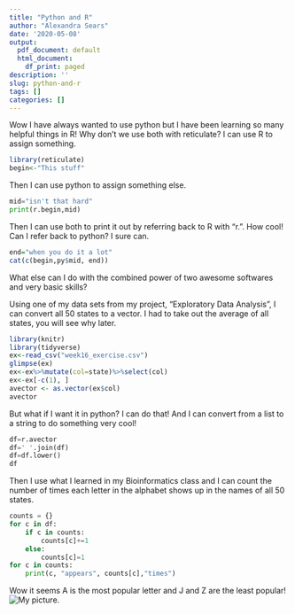 ```yaml
---
title: "Python and R"
author: "Alexandra Sears"
date: '2020-05-08'
output:
  pdf_document: default
  html_document:
    df_print: paged
description: ''
slug: python-and-r
tags: []
categories: []
---
```

Wow I have always wanted to use python but I have been learning so many helpful things in R! Why don't we use both with reticulate? I can use R to assign something.
```R
library(reticulate)
begin<-"This stuff"
```
Then I can use python to assign something else.
```python
mid="isn't that hard"
print(r.begin,mid)
```
Then I can use both to print it out by referring back to R with "r.". How cool! Can I refer back to python? I sure can.
```R
end="when you do it a lot"
cat(c(begin,py$mid, end))
```
What else can I do with the combined power of two awesome softwares and very basic skills?

Using one of my data sets from my project, "Exploratory Data Analysis", I can convert all 50 states to a vector. I had to take out the average of all states, you will see why later.
```R
library(knitr) 
library(tidyverse)
ex<-read_csv("week16_exercise.csv")
glimpse(ex)
ex<-ex%>%mutate(col=state)%>%select(col)
ex<-ex[-c(1), ]
avector <- as.vector(ex$col)
avector
```
But what if I want it in python? I can do that! And I can convert from a list to a string to do something very cool!
```python
df=r.avector
df=' '.join(df)
df=df.lower()
df
```
Then I use what I learned in my Bioinformatics class and I can count the number of times each letter in the alphabet shows up in the names of all 50 states.
```python
counts = {}            
for c in df:     
    if c in counts:    
        counts[c]+=1   
    else:
        counts[c]=1    
for c in counts:
    print(c, "appears", counts[c],"times")
```
Wow it seems A is the most popular letter and J and Z are the least popular!
![My picture](img/usmap1.png).


